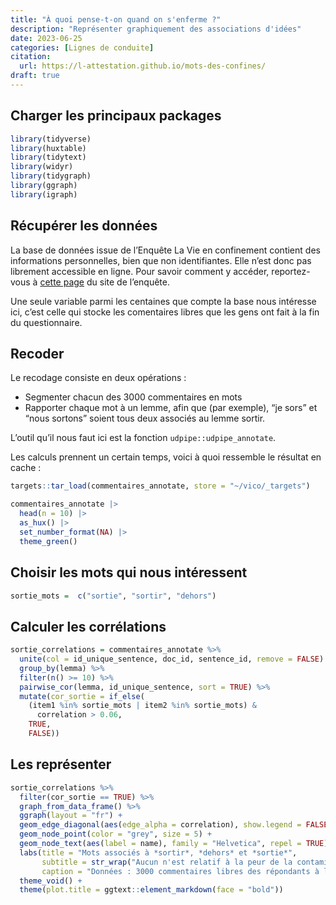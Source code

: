 ```yaml
---
title: "À quoi pense-t-on quand on s'enferme ?"
description: "Représenter graphiquement des associations d'idées"
date: 2023-06-25
categories: [Lignes de conduite]
citation: 
  url: https://l-attestation.github.io/mots-des-confines/
draft: true
---
```


## Charger les principaux packages

```r
library(tidyverse)
library(huxtable)
library(tidytext)
library(widyr)
library(tidygraph)
library(ggraph)
library(igraph)
```

## Récupérer les données

::: callout-important
La base de données issue de l'Enquête La Vie en confinement contient des informations personnelles, bien que non identifiantes. Elle n'est donc pas librement accessible en ligne. Pour savoir comment y accéder, reportez-vous à [cette page](https://vico.hypotheses.org/donnees) du site de l'enquête.
:::

Une seule variable parmi les centaines que compte la base nous intéresse ici, c'est celle qui stocke les comentaires libres que les gens ont fait à la fin du questionnaire.

## Recoder

Le recodage consiste en deux opérations :

- Segmenter chacun des 3000 commentaires en mots
- Rapporter chaque mot à un lemme, afin que (par exemple), "je sors" et "nous sortons" soient tous deux associés au lemme sortir.

::: callout-tip
L'outil qu'il nous faut ici est la fonction `udpipe::udpipe_annotate`.
:::

Les calculs prennent un certain temps, voici à quoi ressemble le résultat en cache :

```r
targets::tar_load(commentaires_annotate, store = "~/vico/_targets")

commentaires_annotate |> 
  head(n = 10) |> 
  as_hux() |> 
  set_number_format(NA) |> 
  theme_green()
```

## Choisir les mots qui nous intéressent

```r
sortie_mots =  c("sortie", "sortir", "dehors")
```

## Calculer les corrélations

```r
sortie_correlations = commentaires_annotate %>%
  unite(col = id_unique_sentence, doc_id, sentence_id, remove = FALSE) %>%
  group_by(lemma) %>%
  filter(n() >= 10) %>%
  pairwise_cor(lemma, id_unique_sentence, sort = TRUE) %>%
  mutate(cor_sortie = if_else(
    (item1 %in% sortie_mots | item2 %in% sortie_mots) &
      correlation > 0.06,
    TRUE,
    FALSE))
```

## Les représenter

```r
sortie_correlations %>%
  filter(cor_sortie == TRUE) %>%
  graph_from_data_frame() %>%
  ggraph(layout = "fr") +
  geom_edge_diagonal(aes(edge_alpha = correlation), show.legend = FALSE) +
  geom_node_point(color = "grey", size = 5) +
  geom_node_text(aes(label = name), family = "Helvetica", repel = TRUE) +
  labs(title = "Mots associés à *sortir*, *dehors* et *sortie*",
       subtitle = str_wrap("Aucun n'est relatif à la peur de la contamination, beaucoup aux interdictions et à la frustration qu'elles suscitent", 80),
       caption = "Données : 3000 commentaires libres des répondants à l'enquête VICO") +
  theme_void() +
  theme(plot.title = ggtext::element_markdown(face = "bold"))

```

